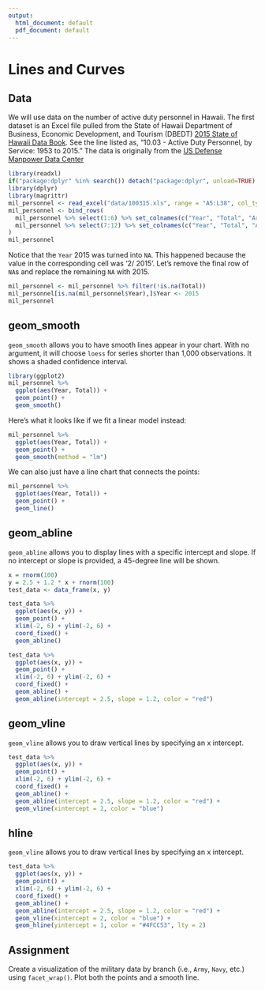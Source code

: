 ```yaml
---
output:
  html_document: default
  pdf_document: default
---
```


# Lines and Curves

## Data

We will use data on the number of active duty personnel in Hawaii. 
The first dataset is an Excel file pulled from the State of Hawaii Department of Business, Economic Development, and
Tourism (DBEDT) [2015 State of Hawaii Data Book](http://dbedt.hawaii.gov/economic/databook/2015-individual/). See the line listed
as, "10.03 - Active Duty Personnel, by Service: 1953 to 2015."
The data is originally from the [US Defense Manpower Data Center](www.dmdc.osd.mil/appj/dwp/stats_reports.jsp)

```r
library(readxl)
if("package:dplyr" %in% search()) detach("package:dplyr", unload=TRUE)
library(dplyr)
library(magrittr)
mil_personnel <- read_excel("data/100315.xls", range = "A5:L38", col_types = "numeric")
mil_personnel <- bind_rows(
  mil_personnel %>% select(1:6) %>% set_colnames(c("Year", "Total", "Army", "Navy", "Marine Corps", "Air Force")),
  mil_personnel %>% select(7:12) %>% set_colnames(c("Year", "Total", "Army", "Navy", "Marine Corps", "Air Force"))
)
mil_personnel
```

Notice that the `Year` 2015 was turned into `NA`. This happened because the value in the corresponding cell was '2/ 2015'. Let's remove the final row of `NA`s and replace the remaining `NA` with 2015. 

```r
mil_personnel <- mil_personnel %>% filter(!is.na(Total))
mil_personnel[is.na(mil_personnel$Year),]$Year <- 2015
mil_personnel
```


## geom_smooth

`geom_smooth` allows you to have smooth lines appear in your chart. With no argument, it will
choose `loess` for series shorter than 1,000 observations. It shows a shaded confidence interval.

```r
library(ggplot2)
mil_personnel %>%
  ggplot(aes(Year, Total)) +
  geom_point() +
  geom_smooth()
```

Here's what it looks like if we fit a linear model instead:

```r
mil_personnel %>%
  ggplot(aes(Year, Total)) +
  geom_point() +
  geom_smooth(method = "lm")
```

We can also just have a line chart that connects the points:

```r
mil_personnel %>%
  ggplot(aes(Year, Total)) +
  geom_point() +
  geom_line()
```

## geom_abline

`geom_abline` allows you to display lines with a specific intercept and slope. If no intercept or slope is
provided, a 45-degree line will be shown.

```r
x = rnorm(100)
y = 2.5 + 1.2 * x + rnorm(100)
test_data <- data_frame(x, y)

test_data %>% 
  ggplot(aes(x, y)) +
  geom_point() +
  xlim(-2, 6) + ylim(-2, 6) +
  coord_fixed() +
  geom_abline() 
```

```r
test_data %>% 
  ggplot(aes(x, y)) +
  geom_point() +
  xlim(-2, 6) + ylim(-2, 6) +
  coord_fixed() +
  geom_abline() +
  geom_abline(intercept = 2.5, slope = 1.2, color = "red") 
```

## geom_vline

`geom_vline` allows you to draw vertical lines by specifying an x intercept.

```r
test_data %>% 
  ggplot(aes(x, y)) +
  geom_point() +
  xlim(-2, 6) + ylim(-2, 6) +
  coord_fixed() +
  geom_abline() +
  geom_abline(intercept = 2.5, slope = 1.2, color = "red") +
  geom_vline(xintercept = 2, color = "blue")
```

## hline

`geom_vline` allows you to draw vertical lines by specifying an x intercept.

```r
test_data %>% 
  ggplot(aes(x, y)) +
  geom_point() +
  xlim(-2, 6) + ylim(-2, 6) +
  coord_fixed() +
  geom_abline() +
  geom_abline(intercept = 2.5, slope = 1.2, color = "red") +
  geom_vline(xintercept = 2, color = "blue") +
  geom_hline(yintercept = 1, color = "#4FCC53", lty = 2)
```

## Assignment

Create a visualization of the military data by branch (i.e., `Army`, `Navy`, etc.) using `facet_wrap()`. Plot both the points and a smooth line.
